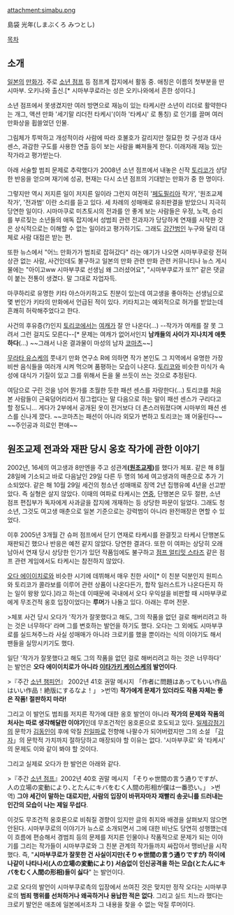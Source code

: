 attachment:simabu.png

島袋 光年(しまぶくろ みつとし)

[[목차]]

== 소개 ==
[[일본]]의 [[만화가]]. 주로 [[소년 점프]] 등 점프계 잡지에서 활동 중. 애칭은 이름의 첫부분을 딴 시마부. 오키나와 출신.[* 시마부쿠로라는 성은 오키나와에서 흔한 성이다.] 

소년 점프에서 못생겼지만 여러 방면으로 재능이 있는 타케시란 소년이 리더로 활약한다는 개그, 액션 만화 '세기말 리더전 타케시'(이하 '타케시' 로 통칭) 로 인기를 끌며 여러 만화상을 휩쓸었던 인물.

그림체가 투박하고 개성적이라 사람에 따라 호불호가 갈리지만 절묘한 컷 구성과 대사 센스, 과감한 구도를 사용한 연출 등이 보는 사람을 빠져들게 한다. 이래저래 재능 있는 작가라고 평가받는다.

아래 서술할 범죄 문제로 추락했다가 2008년 소년 점프에서 내놓은 신작 [[토리코(만화)|토리코]]가 상당한 반응을 얻으며 재기에 성공, 현재는 다시 소년 점프의 기대받는 만화가 중 한 명이다. 

그렇지만 역시 저지른 일이 저지른 일이라 그런지 여전히 '[[페도필리아]] 작가', '원조교제 작가', '전과범' 이란 소리를 듣고 있다. 세 차례의 성매매로 유죄판결을 받았으니 지극히 당연한 일이다. 시마마쿠로 미츠토시의 전과를 안 좋게 보는 사람들은 우정, 노력, 승리를 부르짖는 소년들의 애독 잡지에서 성범죄 관련 전과자가 당당하게 연재를 시작한 것은 상식적으로는 이해할 수 없는 일이라고 평가하기도. 그래도 [[강간]]범인 누구와 달리 대체로 사람 대접은 받는 편.

또한 뉴스에서 "어느 만화가가 범죄로 잡혀갔다" 라는 얘기가 나오면 시마부쿠로랑 전혀 상관 없는 사람, 사건인데도 불구하고 일본의 만화 관련 만화 관련 커뮤니티나 뉴스 게시물에는 "아이고ww 시마부쿠로 선생님 왜 그러셨어요", "시마부쿠로가 또?!" 같은 댓글이 붙는 전통이 생겼다. 말 그대로 자업자득.

마쿠하리로 유명한 키타 야스아키하고도 친분이 있는데 여고생을 좋아하는 선생님으로 몇 번인가 키타의 만화에서 언급된 적이 있다. 키타치고는 예외적으로 허가를 받았는데 흔쾌히 허락해주었다고 한다.

사건의 후유증(?)인지 [[토리코(만화)|토리코]]에서는 [[여캐]]가 잘 안 나온다(...) --작가가 여캐를 잘 못 그려서 그런 걸지도 모른다--[* 문제는 여캐가 없어서인지 '''남캐들의 사이가 지나치게 애틋하다'''(...) ~~그래서 나온 결과물이 마성의 남자 [[코마츠(토리코)|코마츠]]~~]

[[무라타 유스케]]의 풋내기 만화 연구소 R에 의하면 작가 본인도 그 지역에서 유명한 가장 비싼 음식들을 여러개 시켜 먹으며 품평하는 모습이 나온다. [[토리코(주인공)|토리코]]와 비슷한 미식가 속성에 대식가 기질이 있고 그를 위해서 돈을 물 쓰듯이 쓰는 것으로 추정된다.

여담으로 구린 것을 넘어 뭔가를 초월한 듯한 패션 센스를 자랑한다(...) 토리코를 처음 본 사람들이 근육덩어리라서 징그럽다는 말 다음으로 하는 말이 패션 센스가 구리다고 할 정도니... 게다가 2부에서 공개된 옷이 전거보다 더 촌스러워졌다며 시마부의 패션 센스를 신나게 깠다. ~~코마츠는 패션이 아니라 외모가 변하고 토리코는 꽤 어울린다~~ ~~주인공과 히로인 편애~~

== 원조교제 전과와 재판 당시 옹호 작가에 관한 이야기 ==
2002년, 16세의 여고생과 8만엔을 주고 성관계'''([[원조교제]])'''를 했다가 체포. 같은 해 8월 28일에 기소되고 바로 다음날인 29일 다른 두 명의 16세 여고생과의 매춘으로 추가 기소되었다. 같은 해 10월 29일 세건의 청소년 성매매로 징역 2년 집행유예 4년을 선고받았다. 즉 실형은 살지 않았다. 이때의 여파로 타케시는 [[연중]], 단행본은 모두 절판, 소년 점프 편집부가 독자에게 사과글을 잡지에 개재하는 등 상당한 파문이 일었다. 그래도 청소년, 그것도 여고생 매춘으로 일본 기준으로는 강력범이 아니라 완전매장은 면할 수 있었다.

이후 2005년 3개월 간 슈퍼 점프에서 단기 연재로 타케시를 완결짓고 타케시 단행본도 재판되긴 했으나 반응은 예전 같지 않았다. 당연한 결과다. 또한 이 여파는 상당히 오래 남아서 연재 당시 상당한 인기가 있던 작품임에도 불구하고 [[점프 얼티밋 스타즈]] 같은 점프 관련 게임에서도 타케시는 참전하지 않았다.

[[오다 에이이치로]]와  비슷한 시기에 데뷔해서 매우 친한 사이[* 이 친분 덕분인지 원피스와 토리코가 콜라보를 이루어 관련 상품이 나온다든가, 합작 일러스트가 나온다든지 하는 일이 왕왕 있다.]라고 하는데 이때문에 국내에서 오다 우익설을 비판할 때 시마부쿠로에게 무조건적 옹호 입장이었다는 '''루머'''가 나돌고 있다. 아래는 루머 전문.

>체포 사건 당시 오다가 '작가가 잘못했다고 해도, 그의 작품을 없던 걸로 해버리려고 하는 것은 너무하다' 라며 그를 변호하는 발언을 하기도 했다. 오다는 그 외에도 시마부쿠로를 실드쳐주느라 사실 성매매가 아니라 크로키를 했을 뿐이라는 식의 이야기도 해서 팬들을 실망시키기도 했다.

일단 '작가가 잘못했다고 해도 그의 작품을 없던 걸로 해버리려고 하는 것은 너무하다' 는 발언은 '''오다 에이이치로가 아니라 [[이타가키 케이스케]]의 발언이다'''.

>『주간 [[소년 챔피언]]』 2002년 41호 권말 메시지 「作者に問題はあってもいい作品はいい作品！絶版にするなよ！」
>번역) '''작가에게 문제가 있더라도 작품 자체는 좋은 작품! 절판하지 마라!'''

그리고 이 발언도 범죄를 저지른 작가에 대한 옹호 발언이 아니라 '''작가의 문제와 작품의 처사는 따로 생각해달란 이야기'''인데 무조건적인 옹호론으로 호도되고 있다. [[일제강점기]]의 문학가 [[김동인]]이 후에 악질 [[친일파]]로 전향해 나팔수가 되어버렸지만 그의 소설 「[[감자/동음이의어#s-2|감자]]」의 문학적 가치까지 절하당하고 매장되야 할 이유는 없다. '시마부쿠로' 와 '타케시' 의 문제도 이와 같이 봐야 할 것이다.

그리고 실제로 오다가 한 발언은 아래와 같다.

>『주간 [[소년 점프]]』2002년 40호 권말 메시지 「そりゃ世間の言う通りですが、人の立場の変動により､とたんにキバをむく人間の形相が僕は一番恐い｡」
>번역) '''그야 세간이 말하는 대로지만, 사람의 입장이 바뀌자마자 재빨리 송곳니를 드러내는 인간의 모습이 나는 제일 무섭다'''.

이것도 무조건적 옹호론으로 비춰질 경향이 있지만 글의 취지와 배경을 살펴보지 않으면 안된다. 시마부쿠로의 이야기가 뉴스로 소개되면서 그에 대한 비난도 당연히 성행했는데 이 흐름에 편승해서 경범죄 등의 문제를 저지른 인물이나 작품적으로 문제가 되는 이야기를 그리는 작가들이 시마부쿠로와 그 친분 관계의 작가들까지 싸잡아서 맹비난을 시작했다. 즉, "'''시마부쿠로가 잘못한 건 사실이지만(そりゃ世間の言う通りですが) 하이에나같이 나타나서(人の立場の変動により) 서슴없이 인신공격을 하는 모습(とたんにキバをむく人間の形相)들이 싫다'''" 는 발언이다.

고로 오다의 발언이 시마부쿠로측의 입장에서 쓰여진 것은 맞지만 정작 오다는 시마부쿠로의 '''범죄 행위를 선처하거나 왜곡하거나 용납한 적은 없다'''. 그리고 실드 치느라 했다는 크로키 발언은 애초에 일본에서조차 그 내용을 찾을 수 없는 악질 루머이다.
